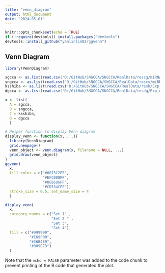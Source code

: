 ```yaml
---
title: "venn_diagram"
output: html_document
date: "2024-05-01"
---
```


```r
knitr::opts_chunk$set(echo = TRUE)
if (!require(devtools)) install.packages("devtools")
devtools::install_github("yanlinlin82/ggvenn")
```

## Venn Diagram

```r
library(VennDiagram)

sgcca <- as.list(read.csv('D:/GitHub/SNGCCA/SNGCCA/RealData/ressg/miRNA_score.csv')[1])
sngcca <- as.list(read.csv('D:/GitHub/SNGCCA/SNGCCA/RealData/rescv/miRNA_score.csv')[1])
ksshiba <- as.list(read.csv('D:/GitHub/SNGCCA/SNGCCA/RealData/resk/Exp_score.csv')[1])
dgcca <- as.list(read.csv('D:/GitHub/SNGCCA/SNGCCA/RealData/resdg/Exp_dgcca.csv')[1])

x <- list(
  A = sgcca, 
  B = sngcca, 
  C = ksshiba,
  D = dgcca
  )

# Helper function to display Venn diagram
display_venn <- function(x, ...){
  library(VennDiagram)
  grid.newpage()
  venn_object <- venn.diagram(x, filename = NULL, ...)
  grid.draw(venn_object)
}
ggvenn(
  x, 
  fill_color = c("#0073C2FF", 
                 "#EFC000FF", 
                 "#868686FF", 
                 "#CD534CFF"),
  stroke_size = 0.5, set_name_size = 4
  )

display_venn(
  x,
  category.names = c("Set 1" , 
                     "Set 2 " , 
                     "Set 3", 
                     "Set 4"),
  fill = c("#999999", 
           "#E69F00", 
           "#56B4E9", 
           "#009E73")
  )
```



Note that the `echo = FALSE` parameter was added to the code chunk to prevent printing of the R code that generated the plot.

